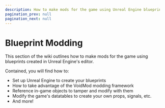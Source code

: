 ```yaml
---
description: How to make mods for the game using Unreal Engine blueprints
pagination_prev: null
pagination_next: null
---
```



# Blueprint Modding
This section of the wiki outlines how to make mods for the game using blueprints created in Unreal Engine's editor.

Contained, you will find how to:
- Set up Unreal Engine to create your blueprints
- How to take advantage of the VoidMod modding framework
- Reference in-game objects to tamper and modify with them
- Modify the game's datatables to create your own props, signals, etc.
- And more!

<DocCardList/>
